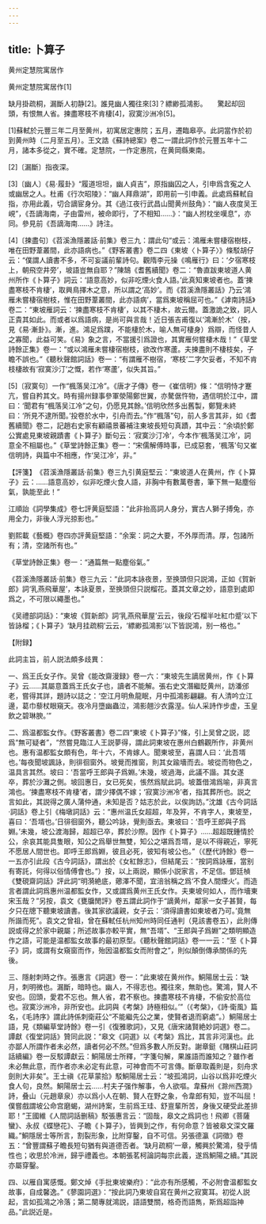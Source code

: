 ```yaml
---
---
---
```

title: 卜算子
---




黄州定慧院寓居作

黄州定慧院寓居作[1]





缺月掛疏桐，漏斷人初静[2]。誰見幽人獨往來[3]？縹緲孤鴻影。　　驚起却回頭，有恨無人省。揀盡寒枝不肯棲[4]，寂寞沙洲冷[5]。

[1]蘇軾於元豐三年二月至黄州，初寓居定惠院；五月，遷臨皋亭。此詞當作於初到黄州時（二月至五月）。王文誥《蘇詩總案》卷二一謂此詞作於元豐五年十二月，諸本多從之，實不確。定慧院，一作定惠院，在黄岡縣東南。

[2]〔漏斷〕指夜深。

[3]〔幽人〕《易·履卦》“履道坦坦，幽人貞吉”，原指幽囚之人，引申爲含寃之人或幽居之人。杜甫《行次昭陵》：“幽人拜鼎湖”，即用前一引申義。此處爲蘇軾自指，亦用此義，切合謫宦身分。其《過江夜行武昌山聞黄州鼓角》：“幽人夜度吴王峴”，《吾謫海南，子由雷州，被命即行，了不相知……》：“幽人拊枕坐嘆息”，亦同。參見前《吾謫海南……》詩注。

[4]〔揀盡句〕《苕溪漁隱叢話·前集》卷三九：謂此句“或云：鴻雁未嘗棲宿樹枝，唯在田野葦叢間，此亦語病也。”《野客叢書》卷二四《東坡〈卜算子〉》條駁胡仔云：“僕謂人讀書不多，不可妄議前輩詩句。觀隋李元操《鳴雁行》曰：‘夕宿寒枝上，朝飛空井旁’，坡語豈無自耶？”陳鵠《耆舊續聞》卷二：“魯直跋東坡道人黄州所作《卜算子》詞云：‘語意高妙，似非吃煙火食人語。’此真知東坡者也。蓋‘揀盡寒枝不肯棲’，取興鳥擇木之意，所以謂之‘高妙’。而《苕溪漁隱叢話》乃云‘鴻雁未嘗棲宿樹枝，惟在田野葦叢間，此亦語病’，當爲東坡稱屈可也。”《滹南詩話》卷二：“東坡雁詞云：‘揀盡寒枝不肯棲’，以其不棲木，故云爾。蓋激詭之致，詞人正貴其如此。而或者以爲語病，是尚可與言哉！近日張吉甫復以‘鴻漸於木’（按，見《易·漸卦》。漸，進。鴻足爲蹼，不能棲於木，喻人無可棲身）爲辯，而怪昔人之寡聞，此益可笑。《易》象之言，不當援引爲證也，其實雁何嘗棲木哉！”《草堂詩餘正集》卷一：“或以鴻雁未嘗棲宿樹枝，欲改作寒蘆。夫揀盡則不棲枝矣，子瞻不誤也。”《聽秋聲館詞話》卷一：“有謂雁不樹宿，‘寒枝’二字欠妥者，不知不肯枝棲故有‘寂寞沙汀’之慨，若作‘寒蘆’，似失其旨。”

[5]〔寂寞句〕一作“楓落吴江冷”。《唐才子傳》卷一《崔信明》條：“信明恃才蹇亢，嘗自矜其文。時有揚州録事參軍滎陽鄭世翼，亦驁倨忤物，遇信明於江中，謂曰：‘聞君有“楓落吴江冷”之句，仍愿見其餘。’信明欣然多出舊製，鄭覽未終曰：‘所見不逮所聞。’投卷於水中，引舟而去。”作“楓落”句，前人多言其非，如《耆舊續聞》卷二，記趙右史家有顧禧景蕃補注東坡長短句真蹟，其中云：“余頃於鄭公實處見東坡親蹟書《卜算子》斷句云：‘寂寞沙汀冷’，今本作‘楓落吴江冷’，詞意全不相屬也。”《草堂詩餘正集》卷一：“宋儒解傅時事，已成惡套，‘楓落’句又崔信明詩，與篇中不相應，作‘吴江冷’，非。”

【評箋】　《苕溪漁隱叢話·前集》卷三九引黄庭堅云：“東坡道人在黄州，作《卜算子》云：……語意高妙，似非吃煙火食人語，非胸中有數萬卷書，筆下無一點塵俗氣，孰能至此！”

江順詒《詞學集成》卷七評黄庭堅語：“此非抬高詞人身分，實古人獅子搏兔，亦用全力，非後人浮光掠影也。”

劉熙載《藝概》卷四亦評黄庭堅語：“余案：詞之大要，不外厚而清。厚，包諸所有；清，空諸所有也。”

《草堂詩餘正集》卷一：“通篇無一點塵俗氣。”

《苕溪漁隱叢話·前集》卷三九云：“此詞本詠夜景，至换頭但只説鴻，正如《賀新郎》詞‘乳燕飛華屋’，本詠夏景，至换頭但只説榴花。蓋其文章之妙，語意到處即爲之，不可限以繩墨也。”

《吴禮部詞話》：“東坡《賀新郎》詞‘乳燕飛華屋’云云，後段‘石榴半吐紅巾蹙’以下皆詠榴；《卜算子》‘缺月挂疏桐’云云，‘縹緲孤鴻影’以下皆説鴻，别一格也。”

【附録】

此詞主旨，前人説法頗多歧異：

一、爲王氏女子作。吴曾《能改齋漫録》卷一六：“東坡先生謫居黄州，作《卜算子》云……其屬意蓋爲王氏女子也，讀者不能解。張右史文潛繼貶黄州，訪潘邠老，嘗得其詳，題詩以誌之：‘空江月明魚龍眠，月中孤鴻影翩翩。有人清吟立江邊，葛巾藜杖眼窺天。夜冷月墮幽蟲泣，鴻影翹沙衣露溼。仙人采詩作步虚，玉皇飲之碧琳腴。’”

二、爲温都監女作。《野客叢書》卷二四“東坡《卜算子》”條，引上吴曾之説，認爲“無可疑者”，“然嘗見臨江人王説夢得，謂此詞東坡在惠州白鶴觀所作，非黄州也。惠有温都監女頗有色，年十六，不肯嫁人。聞東坡至，喜謂人曰：‘此吾壻也。’每夜聞坡諷詠，則徘徊窗外。坡覺而推窗，則其女踰墻而去。坡從而物色之，温具言其然。坡曰：‘吾當呼王郎與子爲婣。’未幾，坡過海，此議不諧。其女遂卒，葬於沙灘之側。坡回惠日，女已死矣，悵然爲賦此詞。坡蓋借鴻爲喻，非真言鴻也。‘揀盡寒枝不肯棲’者，謂少擇偶不嫁；‘寂寞沙洲冷’者，指其葬所也。説之言如此，其説得之廣人蒲仲通，未知是否？姑志於此，以俟詢訪。”沈雄《古今詞話·詞話》卷上引《梅墩詞話》云：“惠州温氏女超超，年及笄，不肯字人，東坡至，喜曰：‘吾壻也。’日徘徊窗外，聽公吟詠，覺則亟去。東坡曰：‘吾呼王郎與子爲婣。’未幾，坡公渡海歸，超超已卒，葬於沙際。因作《卜算子》……超超既鍾情於公，余哀其能具隻眼，知公之爲舉世無雙，知公之堪爲吾壻，是以不得親近，寧死不愿居人間世也。即呼王郎爲婣，彼且必死，彼知有坡公也。”（《歷代詩餘》卷一一五亦引此段《古今詞話》，謂出於《女紅餘志》，但結尾云：“按詞爲詠雁，當别有寄託，何得以俗情傅會也。”）按，以上兩説，顯係小説家言，不足信。鄧廷楨《雙硯齋詞話》評此詞“明漪絶底，薌澤不聞，宜涪翁稱之爲‘不食人間煙火’。而造言者謂此詞爲惠州温都監女作，又或謂爲黄州王氏女作。夫東坡何如人，而作墻東宋玉哉？”另按，袁文《甕牖閒評》卷五謂此詞作于“謫黄州，鄰家一女子甚賢，每夕只在牕下聽東坡讀書。後其家欲議親，女子云：‘須得讀書如東坡者乃可。’竟無所諧而死”。袁文之曾祖，曾在蘇軾任杭州知州時同任通判（見該書卷五），此則傳説或得之於家中親屬；所述故事亦較平實，無“吾壻”、“王郎與子爲婣”之類明顯造作之語，可能是温都監女故事的最初原型。《聽秋聲館詞話》卷一一云：“至《卜算子》詞，或謂有女窺窗而作，殆因温都監女而附會之”，則似顛倒傳承關係的先後。

三、隱射刺時之作。張惠言《詞選》卷一：“此東坡在黄州作。鮦陽居士云：‘缺月，刺明微也。漏斷，暗時也。幽人，不得志也。獨往來，無助也。驚鴻，賢人不安也。回頭，愛君不忘也。無人省，君不察也。揀盡寒枝不肯棲，不偷安於高位也。寂寞沙洲冷，非所安也。此詞與《考槃》詩極相似。’”（《考槃》，《詩·衛風》篇名，《毛詩序》謂此詩係刺衛莊公“不能繼先公之業，使賢者退而窮處”。）鮦陽居士語，見《類編草堂詩餘》卷一引《復雅歌詞》，又見《唐宋諸賢絶妙詞選》卷二。譚獻《復堂詞話》贊同此説：“皋文《詞選》以《考槃》爲比，其言非河漢也。此亦鄙人所謂作者未必然，讀者何必不然。”但爲多數人所反對。謝章鋌《賭棋山莊詞話續編》卷一反駁譚獻云：鮦陽居士所釋，“字箋句解，果誰語而誰知之？雖作者未必無此意，而作者亦未必定有此意，可神會而不可言傳。斷章取義則是，刻舟求劍則大非矣”。王士禛《花草蒙拾》駁鮦陽居士云：“坡孤鴻詞，山谷以爲非吃煙火食人句，良然。鮦陽居士云……村夫子强作解事，令人欲嘔。韋蘇州《滁州西澗》詩，叠山（元趙章泉）亦以爲小人在朝、賢人在野之象，令韋郎有知，豈不叫屈！僕嘗戲謂坡公命宫磨蝎，湖州詩案，生前爲王珪、舒亶輩所苦，身後又硬受此差排耶！”王國維《人間詞話删稿》駁張惠言云：“固哉，皋文之爲詞也！飛卿《菩薩蠻》、永叔《蝶戀花》、子瞻《卜算子》，皆興到之作，有何命意？皆被皋文深文羅織。”鮦隱居士等所言，割裂形象，比附穿鑿，自不可信。另張德瀛《詞徵》卷五：“曾豐謂蘇子瞻長短句猶有與道德否者。‘缺月疏桐’一章，觸興於驚鴻，發乎情性也；收思於冷洲，歸乎禮義也。本朝張茗柯論詞每宗此義，遂爲鮦陽之續。”其説亦屬穿鑿。

四、以雁自寓感慨。鄭文焯《手批東坡樂府》：“此亦有所感觸，不必附會温都監女故事，自成馨逸。”《蓼園詞選》：“按此詞乃東坡自寫在黄州之寂寞耳。初從人説起，言如孤鴻之冷落；第二闋專就鴻説，語語雙關，格奇而語雋，斯爲超詣神品。”此説近是。